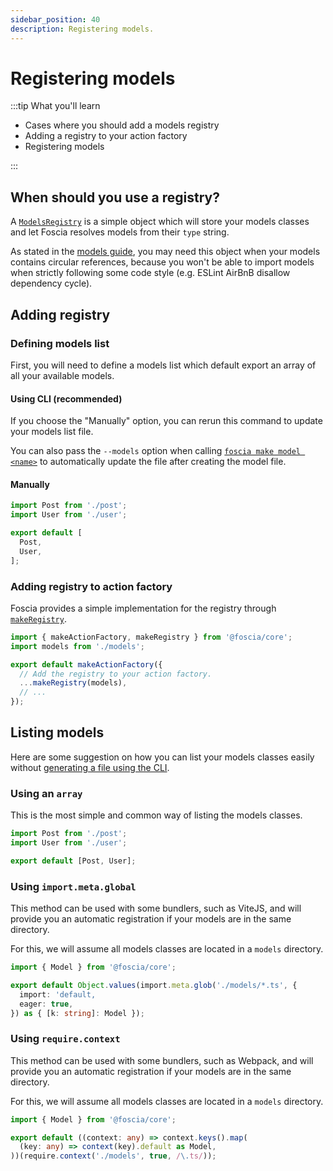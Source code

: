 ```yaml
---
sidebar_position: 40
description: Registering models.
---
```



# Registering models

:::tip What you'll learn

- Cases where you should add a models registry
- Adding a registry to your action factory
- Registering models

:::

## When should you use a registry?

A [`ModelsRegistry`](/docs/api/@foscia/core/interfaces/ModelsRegistry) is a simple
object which will store your models classes and let Foscia resolves models
from their `type` string.

As stated in the
[models guide](/docs/core-concepts/models#explicit-type-when-having-circular-references),
you may need this object when your models contains circular references, because
you won't be able to import models when strictly following some code style (e.g.
ESLint AirBnB disallow dependency cycle).

## Adding registry

### Defining models list

First, you will need to define a models list which default export an array of
all your available models.

#### Using CLI (recommended)

<ShellCommand command="foscia make models" />

If you choose the "Manually" option, you can rerun this command to update
your models list file.

You can also pass the `--models` option when calling
[`foscia make model <name>`](/docs/digging-deeper/usages/cli#make-model-name) to
automatically update the file after creating the model file.

#### Manually

```typescript title="models.ts"
import Post from './post';
import User from './user';

export default [
  Post,
  User,
];
```

### Adding registry to action factory

Foscia provides a simple implementation for the registry through
[`makeRegistry`](/docs/api/@foscia/core/functions/makeRegistry).

```typescript title="action.ts"
import { makeActionFactory, makeRegistry } from '@foscia/core';
import models from './models';

export default makeActionFactory({
  // Add the registry to your action factory.
  ...makeRegistry(models),
  // ...
});
```

## Listing models

Here are some suggestion on how you can list your models classes easily
without [generating a file using the CLI](#using-cli-recommended).

### Using an `array`

This is the most simple and common way of listing the models classes.

```typescript title="models.ts"
import Post from './post';
import User from './user';

export default [Post, User];
```

### Using `import.meta.global`

This method can be used with some bundlers, such as ViteJS, and will provide you
an automatic registration if your models are in the same directory.

For this, we will assume all models classes are located in a `models` directory.

```typescript title="models.ts"
import { Model } from '@foscia/core';

export default Object.values(import.meta.glob('./models/*.ts', {
  import: 'default,
  eager: true,
}) as { [k: string]: Model });
```

### Using `require.context`

This method can be used with some bundlers, such as Webpack, and will provide
you an automatic registration if your models are in the same directory.

For this, we will assume all models classes are located in a `models` directory.

```typescript title="models.ts"
import { Model } from '@foscia/core';

export default ((context: any) => context.keys().map(
  (key: any) => context(key).default as Model,
))(require.context('./models', true, /\.ts/));
```
